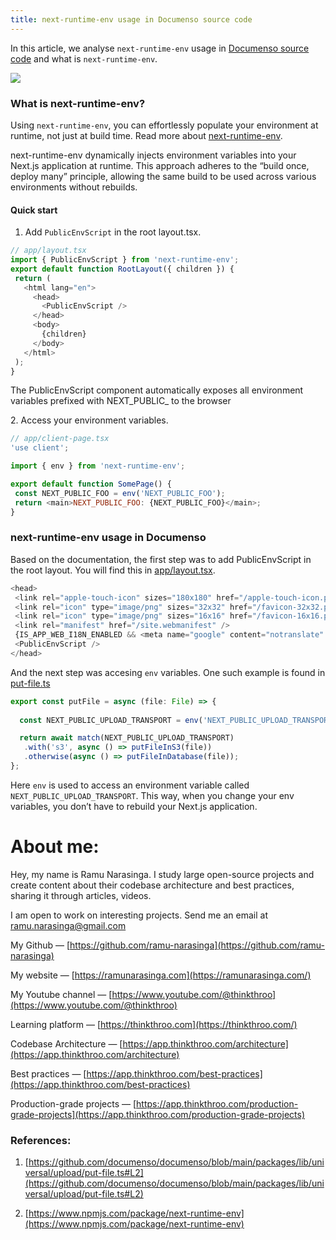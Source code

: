 ```yaml
---
title: next-runtime-env usage in Documenso source code
---
```


In this article, we analyse `next-runtime-env` usage in [Documenso source code](https://github.com/documenso/documenso/blob/main/packages/lib/universal/upload/put-file.ts#L2) and what is `next-runtime-env`.

![](https://cdn-images-1.medium.com/max/1600/1*Ya-10RsM-QMMpFnP0I7x9A.png)

### What is next-runtime-env?

Using `next-runtime-env`, you can effortlessly populate your environment at runtime, not just at build time. Read more about [next-runtime-env](https://www.npmjs.com/package/next-runtime-env).

next-runtime-env dynamically injects environment variables into your Next.js application at runtime. This approach adheres to the “build once, deploy many” principle, allowing the same build to be used across various environments without rebuilds.

#### Quick start

1. Add `PublicEnvScript` in the root layout.tsx.
    

```js
// app/layout.tsx
import { PublicEnvScript } from 'next-runtime-env';
export default function RootLayout({ children }) {
 return (
   <html lang="en">
     <head>
       <PublicEnvScript />
     </head>
     <body>
       {children}
     </body>
   </html>
 );
}
```

The PublicEnvScript component automatically exposes all environment variables prefixed with NEXT\_PUBLIC\_ to the browser

2\. Access your environment variables.

```js
// app/client-page.tsx
'use client';

import { env } from 'next-runtime-env';

export default function SomePage() {
 const NEXT_PUBLIC_FOO = env('NEXT_PUBLIC_FOO');
 return <main>NEXT_PUBLIC_FOO: {NEXT_PUBLIC_FOO}</main>;
}
```

### next-runtime-env usage in Documenso

Based on the documentation, the first step was to add PublicEnvScript in the root layout. You will find this in [app/layout.tsx](https://github.com/documenso/documenso/blob/main/apps/web/src/app/layout.tsx#L73).

```js
<head>
 <link rel="apple-touch-icon" sizes="180x180" href="/apple-touch-icon.png" />
 <link rel="icon" type="image/png" sizes="32x32" href="/favicon-32x32.png" />
 <link rel="icon" type="image/png" sizes="16x16" href="/favicon-16x16.png" />
 <link rel="manifest" href="/site.webmanifest" />
 {IS_APP_WEB_I18N_ENABLED && <meta name="google" content="notranslate" />}
 <PublicEnvScript />
</head>
```

And the next step was accesing `env` variables. One such example is found in [put-file.ts](https://github.com/documenso/documenso/blob/main/packages/lib/universal/upload/put-file.ts#L49)

```js
export const putFile = async (file: File) => {
  
  const NEXT_PUBLIC_UPLOAD_TRANSPORT = env('NEXT_PUBLIC_UPLOAD_TRANSPORT');

  return await match(NEXT_PUBLIC_UPLOAD_TRANSPORT)
   .with('s3', async () => putFileInS3(file))
   .otherwise(async () => putFileInDatabase(file));
};
```

Here `env` is used to access an environment variable called `NEXT_PUBLIC_UPLOAD_TRANSPORT`. This way, when you change your env variables, you don’t have to rebuild your Next.js application.

# **About me:**

Hey, my name is Ramu Narasinga. I study large open-source projects and create content about their codebase architecture and best practices, sharing it through articles, videos.

I am open to work on interesting projects. Send me an email at ramu.narasinga@gmail.com

My Github — [https://github.com/ramu-narasinga](https://github.com/ramu-narasinga)

My website — [https://ramunarasinga.com](https://ramunarasinga.com/)

My Youtube channel — [https://www.youtube.com/@thinkthroo](https://www.youtube.com/@thinkthroo)

Learning platform — [https://thinkthroo.com](https://thinkthroo.com/)

Codebase Architecture — [https://app.thinkthroo.com/architecture](https://app.thinkthroo.com/architecture)

Best practices — [https://app.thinkthroo.com/best-practices](https://app.thinkthroo.com/best-practices)

Production-grade projects — [https://app.thinkthroo.com/production-grade-projects](https://app.thinkthroo.com/production-grade-projects)

### References:

1. [https://github.com/documenso/documenso/blob/main/packages/lib/universal/upload/put-file.ts#L2](https://github.com/documenso/documenso/blob/main/packages/lib/universal/upload/put-file.ts#L2)
    
2. [https://www.npmjs.com/package/next-runtime-env](https://www.npmjs.com/package/next-runtime-env)